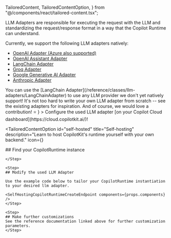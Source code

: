   TailoredContent,
  TailoredContentOption,
} from "@/components/react/tailored-content.tsx";

LLM Adapters are responsible for executing the request with the LLM and standardizing the request/response format in a way that the Copilot Runtime can understand.

Currently, we support the following LLM adapters natively:

- [OpenAI Adapter (Azure also supported)](/reference/classes/llm-adapters/OpenAIAdapter)
- [OpenAI Assistant Adapter](/reference/classes/llm-adapters/OpenAIAssistantAdapter)
- [LangChain Adapter](/reference/classes/llm-adapters/LangChainAdapter)
- [Groq Adapter](/reference/classes/llm-adapters/GroqAdapter)
- [Google Generative AI Adapter](/reference/classes/llm-adapters/GoogleGenerativeAIAdapter)
- [Anthropic Adapter](/reference/classes/llm-adapters/AnthropicAdapter)

<Callout type="info">
  You can use the [LangChain
  Adapter](/reference/classes/llm-adapters/LangChainAdapter) to use any LLM
  provider we don't yet natively support!
</Callout>

<Callout type="info">
  It's not too hard to write your own LLM adapter from scratch -- see the
  existing adapters for inspiration. And of course, we would love a
  contribution! ⭐️
</Callout>

<TailoredContent id="hosting">
  <TailoredContentOption
    id="copilot-cloud"
    title="Copilot Cloud (Recommended)"
    description="Use our hosted backend endpoint to get started quickly."
    icon={<FaCloud />}
  >
  Configure the used LLM adapter [on your Copilot Cloud dashboard](https://cloud.copilotkit.ai/)!

  </TailoredContentOption>

  <TailoredContentOption
    id="self-hosted"
    title="Self-hosting"
    description="Learn to host CopilotKit's runtime yourself with your own backend."
    icon={<FaServer />}
  >

  <Steps>
    <Step>
    ## Find your CopilotRuntime instance
    <FindYourCopilotRuntime components={props.components} />

    </Step>

    <Step>
    ## Modify the used LLM Adapter

    Use the example code below to tailor your CopilotRuntime instantiation to your desired llm adapter.

    <SelfHostingCopilotRuntimeCreateEndpoint components={props.components} />
    </Step>

    <Step>
    ## Make further customizations
    See the reference documentation linked above for further customization parameters.
    </Step>

  </Steps>

  </TailoredContentOption>
</TailoredContent>
